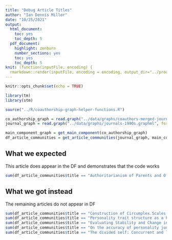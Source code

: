 ```yaml
---
title: "Debug Article Titles"
author: "Ian Dennis Miller"
date: "10/25/2021"
output:
  html_document:
    toc: yes
    toc_depth: 5
  pdf_document:
    highlight: zenburn
    number_sections: yes
    toc: yes
    toc_depth: 5
knit: (function(inputFile, encoding) {
  rmarkdown::render(inputFile, encoding = encoding, output_dir="../products") })
---
```


```r
knitr::opts_chunk$set(echo = TRUE)

library(tm)
library(stm)

source("../R/coauthorship-graph-helper-functions.R")
```

```r
co_authorship_graph = read.graph("../data/graphs/coauthors-merged-journals-1990s.graphml", format = "graphml")
journal_graph = read.graph("../data/graphs/journals-1990s.graphml", format = "graphml")

main_component_graph = get_main_component(co_authorship_graph)
df_article_communities = get_article_communities(journal_graph, main_component_graph)
```

## What we expected

This article does appear in the DF and demonstrates that the code works 

```r
sum(df_article_communities$title == "Authoritarianism of Parents and Offspring: Intergenerational Politics and Adjustment to College")
```

## What we got instead

The remaining articles do not appear in DF

```r
sum(df_article_communities$title == "Construction of Circumplex Scales for the Inventory of Interpersonal Problems")
sum(df_article_communities$title == "Personality trait structure as a human universal")
sum(df_article_communities$title == "Evaluating Stability and Change in Personality and Depression")
sum(df_article_communities$title == "On the accuracy of personality judgment: A realistic approach")
sum(df_article_communities$title == "The divided self: Concurrent and longitudinal effects of psychological adjustment and social roles on self-concept differentiation")
```

